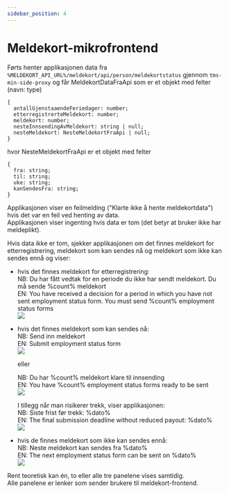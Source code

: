 ```yaml
---
sidebar_position: 4
---
```


# Meldekort-mikrofrontend

Førts henter applikasjonen data fra `%MELDEKORT_API_URL%/meldekort/api/person/meldekortstatus` gjennom `tms-min-side-proxy`
og får MeldekortDataFraApi som er et objekt med felter (navn: type)
```
{
  antallGjenstaaendeFeriedager: number;
  etterregistrerteMeldekort: number;
  meldekort: number;
  nesteInnsendingAvMeldekort: string | null;
  nesteMeldekort: NesteMeldekortFraApi | null;
}
```
hvor NesteMeldekortFraApi er et objekt med felter
```
{
  fra: string;
  til: string;
  uke: string;
  kanSendesFra: string;
}
```

Applikasjonen viser en feilmelding ("Klarte ikke å hente meldekortdata") hvis det var en feil ved henting av data.\
Applikasjonen viser ingenting hvis data er tom (det betyr at bruker ikke har meldeplikt).

Hvis data ikke er tom, sjekker applikasjonen om det finnes meldekort for etterregistrering, meldekort som kan sendes nå og meldekort som ikke kan sendes ennå og viser:
- hvis det finnes meldekort for etterregistrering:\
  NB: Du har fått vedtak for en periode du ikke har sendt meldekort. Du må sende %count% meldekort\
  EN: You have received a decision for a period in which you have not sent employment status form. You must send %count% employment status forms\
  ![](./etterregistrering.png)

- hvis det finnes meldekort som kan sendes nå:\
  NB: Send inn meldekort\
  EN: Submit employment status form\
  ![](./klar.png)

  eller

  NB: Du har %count% meldekort klare til innsending\
  EN: You have %count% employment status forms ready to be sent\
  ![](./klare.png)

  I tillegg når man risikerer trekk, viser applikasjonen:\
  NB: Siste frist før trekk: %dato%\
  EN: The final submission deadline without reduced payout: %dato%\
  ![](./klare_risikerer_trekk.png)

- hvis de finnes meldekort som ikke kan sendes ennå:\
  NB: Neste meldekort kan sendes fra %dato%\
  EN: The next employment status form can be sent on %dato%\
  ![](./ikke_klar.png)

Rent teoretisk kan én, to eller alle tre panelene vises samtidig.\
Alle panelene er lenker som sender brukere til meldekort-frontend.
